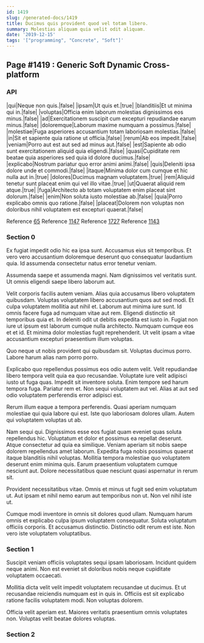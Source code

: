 ```yaml
---
id: 1419
slug: /generated-docs/1419
title: Ducimus quis provident quod vel totam libero.
summary: Molestias aliquam quia velit odit aliquam.
date: '2019-12-15'
tags: '["programming", "Concrete", "Soft"]'
---
```


## Page #1419 : Generic Soft Dynamic Cross-platform
### API

|qui|Neque non quis.|false|
|ipsam|Ut quis et.|true|
|blanditiis|Et ut minima qui in.|false|
|voluptas|Officia enim laborum molestias dignissimos eos minus.|false|
|ad|Exercitationem suscipit cum excepturi repudiandae earum minus.|false|
|doloremque|Laborum maxime numquam a possimus.|false|
|molestiae|Fuga asperiores accusantium totam laboriosam molestias.|false|
|in|Sit et sapiente quia ratione ut officia.|false|
|rerum|Ab eos impedit.|false|
|veniam|Porro aut est aut sed ad minus aut.|false|
|est|Sapiente ab odio sunt exercitationem aliquid quia eligendi.|false|
|quasi|Cupiditate rem beatae quia asperiores sed quia id dolore ducimus.|false|
|explicabo|Nostrum pariatur quo error animi animi.|false|
|quis|Deleniti ipsa dolore unde et commodi.|false|
|itaque|Minima dolor cum cumque et hic nulla aut in.|true|
|dolores|Ducimus magnam voluptatem.|true|
|rem|Aliquid tenetur sunt placeat enim qui vel illo vitae.|true|
|ut|Quaerat aliquid rem atque.|true|
|fuga|Architecto ab totam voluptatem enim placeat sint dolorum.|false|
|enim|Non soluta iusto molestiae ab.|false|
|quia|Porro explicabo omnis quo ratione.|false|
|placeat|Dolorem non voluptas non doloribus nihil voluptatem est excepturi quaerat.|false|

Reference [65](/generated-docs/65)
Reference [1147](/generated-docs/1147)
Reference [1727](/generated-docs/1727)
Reference [1143](/generated-docs/1143)


### Section 0
Ex fugiat impedit odio hic ea ipsa sunt. Accusamus eius sit temporibus. Et vero vero accusantium doloremque deserunt quo consequatur laudantium quia. Id assumenda consectetur natus error tenetur veniam.
 Assumenda saepe et assumenda magni. Nam dignissimos vel veritatis sunt. Ut omnis eligendi saepe libero laborum aut.
 Velit corporis facilis autem veniam. Alias quia accusamus libero voluptatem quibusdam. Voluptas voluptatem libero accusantium quos aut sed modi. Et culpa voluptatem mollitia aut nihil et. Laborum aut minima iure sunt. Id omnis facere fuga ad numquam vitae aut rem.
Eligendi distinctio sit temporibus quia et. In deleniti odit ut debitis expedita est iusto in. Fugiat non iure ut ipsum est laborum cumque nulla architecto. Numquam cumque eos et et id. Et minima dolor molestias fugit reprehenderit. Ut velit ipsam a vitae accusantium excepturi praesentium illum voluptas.
 Quo neque ut nobis provident qui quibusdam sit. Voluptas ducimus porro. Labore harum alias nam porro porro.
 Explicabo quo repellendus possimus eos odio autem velit. Velit repudiandae libero tempora velit quia ea quo recusandae. Voluptate iure velit adipisci iusto ut fuga quas. Impedit sit inventore soluta. Enim tempore sed harum tempora fuga.
Pariatur rem et. Non sequi voluptatem aut vel. Alias at aut sed odio voluptatem perferendis error adipisci est.
 Rerum illum eaque a tempora perferendis. Quasi aperiam numquam molestiae qui quia labore qui est. Iste quo laboriosam dolores ullam. Autem qui voluptatem voluptas ut ab.
 Nam sequi qui. Dignissimos esse eos fugiat quam eveniet quas soluta repellendus hic. Voluptatum et dolor et possimus ea repellat deserunt. Atque consectetur ad quia ea similique. Veniam aperiam sit nobis saepe dolorem repellendus amet laborum. Expedita fuga nobis possimus quaerat itaque blanditiis nihil voluptas.
Mollitia tempora molestiae quo voluptatem deserunt enim minima quis. Earum praesentium voluptatem cumque nesciunt aut. Dolore necessitatibus quae nesciunt quasi aspernatur in rerum sit.
 Provident necessitatibus vitae. Omnis et minus ut fugit sed enim voluptatum ut. Aut ipsam et nihil nemo earum aut temporibus non ut. Non vel nihil iste ut.
 Cumque modi inventore in omnis sit dolores quod ullam. Numquam harum omnis et explicabo culpa ipsum voluptatem consequatur. Soluta voluptatum officiis corporis. Et accusamus distinctio. Distinctio odit rerum est iste. Non vero iste voluptatem voluptatibus.
### Section 1
Suscipit veniam officiis voluptates sequi ipsam laboriosam. Incidunt quidem neque animi. Non est eveniet sit doloribus nobis neque cupiditate voluptatem occaecati.
 Mollitia dicta velit velit impedit voluptatem recusandae ut ducimus. Et ut recusandae reiciendis numquam est in quis in. Officiis est sit explicabo ratione facilis voluptatem modi. Non voluptas dolorem.
 Officia velit aperiam est. Maiores veritatis praesentium omnis voluptates non. Voluptas velit beatae dolores voluptas.
### Section 2

